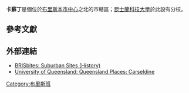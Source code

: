 {{Infobox Australian Place | type = suburb
| name     = 卡蘇丁
| city     = 布里斯本市
| state    = 昆士蘭州
| image    = 
| caption  = 
| lga      = [[布里斯本市|布里斯本市]]
| postcode = 4034
| pop      = 8,746
| pop_year = {{CensusAU|2011}}
| pop_footnotes = <ref name="Census 2011">{{Census 2011 AUS|id=SSC30335|name=Carseldine (State Suburb)|accessdate=25 October 2013|quick=on}}</ref>
| area     = 4.6
| est      = 
| stategov = 艾斯比力
| fedgov   = 佩特立
| dist1    = 16
| location1= 
| near-nw  = 
| near-n   = [[博德山區_(昆士蘭州)|博德山]]
| near-ne  = [[布瑞肯力治區_(昆士蘭州)|布瑞肯力治]]
| near-w   = [[布里治曼平原_(昆士蘭州)|布里治曼平原]]
| near-e   = [[費茲吉邦區_(昆士蘭州)|費茲吉邦]]
| near-sw  = [[麥杜渥區_(昆士蘭州)|麥杜渥]]
| near-s   = [[艾斯比力区_(昆士兰州)|艾斯比力]]
| near-se  = [[齊爾米爾區_(昆士蘭州)|齊爾米爾]]
}}

'''卡蘇丁'''是個位於[[布里斯本市中心|布里斯本市中心]]之北{{convert|16|km|mi|0}}的市轄區；[[昆士蘭科技大學|昆士蘭科技大學]]於此設有分校。

==參考文獻==
{{reflist}}

==外部連結==
*[https://web.archive.org/web/20080720210958/http://www.brisbites.com/suburbView.asp?suburb=20&topic=1 BRISbites: Suburban Sites (History)]
* [http://queenslandplaces.com.au/carseldine University of Queensland: Queensland Places: Carseldine] {{Wayback|url=http://queenslandplaces.com.au/carseldine |date=20201027003643 }}

{{Coord|-27.349|153.018|display=title|format=dms|region:AU-QLD_type:city}}

[[Category:布里斯班|Category:布里斯班]]